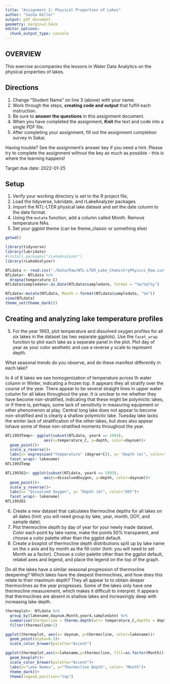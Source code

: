 ```yaml
---
title: "Assignment 2: Physical Properties of Lakes"
author: "Sasha Keller"
output: pdf_document
geometry: margin=2.54cm
editor_options: 
  chunk_output_type: console
---
```


## OVERVIEW

This exercise accompanies the lessons in Water Data Analytics on the physical properties of lakes. 

## Directions
1. Change "Student Name" on line 3 (above) with your name.
2. Work through the steps, **creating code and output** that fulfill each instruction.
3. Be sure to **answer the questions** in this assignment document.
4. When you have completed the assignment, **Knit** the text and code into a single PDF file.
5. After completing your assignment, fill out the assignment completion survey in Sakai. 

Having trouble? See the assignment's answer key if you need a hint. Please try to complete the assignment without the key as much as possible - this is where the learning happens!

Target due date: 2022-01-25

## Setup

1. Verify your working directory is set to the R project file, 
2. Load the tidyverse, lubridate, and rLakeAnalyzer packages
3. Import the NTL-LTER physical lake dataset and set the date column to the date format. 
4. Using the `mutate` function, add a column called Month. Remove temperature NAs.
5. Set your ggplot theme (can be theme_classic or something else)

```r
getwd()

library(tidyverse)
library(lubridate)
#install.packages("rLakeAnalyzer")
library(rLakeAnalyzer)

NTLdata <- read.csv("./Data/Raw/NTL-LTER_Lake_ChemistryPhysics_Raw.csv")
NTLdata<- NTLdata %>%
  dropna(temperature_C)
NTLdata$sampledate<-as.Date(NTLdata$sampledate, format = "%m/%d/%y")

NTLdata<-mutate(NTLdata, Month = format(NTLdata$sampledate, "%m"))
view(NTLdata)
theme_set(theme_dark())
```

## Creating and analyzing lake temperature profiles

5. For the year 1993, plot temperature and dissolved oxygen profiles for all six lakes in the dataset (as two separate ggplots). Use the `facet_wrap` function to plot each lake as a separate panel in the plot. Plot day of year as your color aesthetic and use a reverse y scale to represent depth. 

What seasonal trends do you observe, and do these manifest differently in each lake?

In 4 of 6 lakes we see homogenization of temperature across th water column in Winter, indicating a frozen top. It appears they all stratify over the course of the year. There appear to be several straight lines in upper water column for all lakes throughout the year. It is unclear to me whether they have become non-stratified, indicating that these might be polymictic lakes, or if there is, perhaps, some lack of sensitivity in measuring equipment or other phenomenon at play. Central long lake does not appear to become non-stratified and is clearly a shallow polymictic lake. Tuesday lake lacks the winter lack of stratification of the other lakes, but does also appear tohave some of these non-stratified moments throughout the year.

```r
NTL1993Temp<- ggplot(subset(NTLdata, year4 == 1993),
                 aes(x=temperature_C, y=depth, color=daynum))+ 
  geom_point()+
  scale_y_reverse()+
  labs(x= expression("Temperature" (degree*C)), y= "Depth (m)", color="DOY")+
  facet_wrap(~ lakename)
NTL1993Temp

NTL1993O2<- ggplot(subset(NTLdata, year4 == 1993),
                 aes(x=dissolvedOxygen, y=depth, color=daynum))+ 
  geom_point()+
  scale_y_reverse()+
  labs(x= "Dissolved Oxygen", y= "Depth (m)", color="DOY")+
  facet_wrap(~ lakename)
NTL1993O2
```

6. Create a new dataset that calculates thermocline depths for all lakes on all dates (hint: you will need group by lake, year, month, DOY, and sample date).
7. Plot thermocline depth by day of year for your newly made dataset. Color each point by lake name, make the points 50% transparent, and choose a color palette other than the ggplot default. 
8. Create a boxplot of thermocline depth distributions split up by lake name on the x axis and by month as the fill color (hint: you will need to set Month as a factor). Choose a color palette other than the ggplot default, relabel axes and legend, and place the legend on the top of the graph.

Do all the lakes have a similar seasonal progression of thermocline deepening? Which lakes have the deepest thermoclines, and how does this relate to their maximum depth? 
They all appear to to obtain deeper thermoclines as the year progresses. Some of the lakes only have one thermocline measurement, which makes it difficult to interpret. It appears that thermoclines are absent in shallow lakes and increasingly deep with increasing lake depth.


```r
thermoplot<- NTLdata %>%
  group_by(lakename,daynum,Month,year4,sampledate) %>%
  summarise(thermocline = thermo.depth(wtr= temperature_C,depths = depth, seasonal = FALSE)) %>%
  filter(thermocline>1)

ggplot(thermoplot, aes(x= daynum, y=thermocline, color=lakename))+
  geom_point(alpha=0.5)+
  scale_color_brewer(palette="Accent")

ggplot(thermoplot,aes(x=lakename,y=thermocline, fill=as.factor(Month)))+
  geom_boxplot()+
  scale_color_brewer(palette="Accent")+
  labs(x="Lake Names", y="Thermocline Depth", color= "Month")+
  theme_dark()+
  theme(legend.position="top")
```


